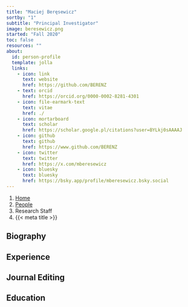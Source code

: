 ```yaml
---
title: "Maciej Beręsewicz"
sortby: "1"
subtitle: "Principal Investigator"
image: beresewicz.png
started: "Fall 2020"
toc: false
resources: ""
about:
  id: person-profile
  template: jolla
  links:
    - icon: link
      text: website
      href: https://github.com/BERENZ
    - text: orcid
      href: https://orcid.org/0000-0002-8281-4301
    - icon: file-earmark-text
      text: vitae
      href: ./
    - icon: mortarboard
      text: scholar
      href: https://scholar.google.pl/citations?user=BYLkj0sAAAAJ
    - icon: github
      text: github
      href: https://www.github.com/BERENZ
    - icon: twitter
      text: twitter
      href: https://x.com/mberesewicz
    - icon: bluesky
      text: bluesky
      href: https://bsky.app/profile/mberesewicz.bsky.social
---
```


```{=html}
<nav aria-label="breadcrumb">
  <ol class="breadcrumb">
    <li class="breadcrumb-item"><a href="../../index.html">Home</a></li>
    <li class="breadcrumb-item"><a href="../../people.html">People</a></li>
    <li class="breadcrumb-item active">Research Staff</li>
    <li class="breadcrumb-item active" aria-current="page">{{< meta title >}}</li>
  </ol>
</nav>
```

:::{#person-profile}
:::

## Biography

## Experience

## Journal Editing

## Education


